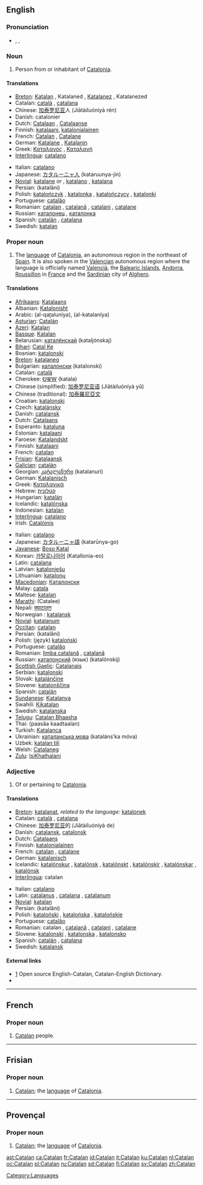 {{interwiktionary|code=ca}}
{{see|catalan}}
==English==
{{wikipedia}}

===Pronunciation===
* {{enPR|kăt'ə-lăn}}, {{IPA|/ˈkætəlæn/}}, {{SAMPA|/"k{t@l{n/}}

===Noun===
{{en-noun}}

# Person from or inhabitant of [[w:Catalonia|Catalonia]].

====Translations====
{{trans-top|person from Catalonia}}
* [[Breton]]: [[Katalan]] {{m}}, Katalaned {{p}}, [[Katalanez]] {{f}}, Katalanezed {{f|p}}
* Catalan: [[català]] {{m}}, [[catalana]] {{f}}
* Chinese: [[加泰罗尼亚]]人 (Jiātàiluóníyà rén)
* Danish: catalonier {{c}}
* Dutch: [[Catalaan]] {{m}}, [[Catalaanse]] {{f}}
* Finnish: [[katalaani]], [[katalonialainen]]
* French: [[#French|Catalan]] {{m}}, [[Catalane]] {{f}}
* German: [[Katalane]] {{m}}, [[Katalanin]] {{f}}
* Greek: [[Καταλανός]] {{m}}, [[Καταλανή]] {{f}}
* [[Interlingua]]: [[catalano]]
{{trans-mid}}
* Italian: [[catalano]]
* Japanese: [[カタルーニャ人]] (kataruunya-jin)
* [[Novial]]: [[katalane]] {{m}} or {{f}}, [[katalano]] {{m}}, [[katalana]] {{f}}
* Persian: {{fa-Arab|[[کاتالانی]]}} (katalâni)
* Polish: [[katalończyk]] {{m}}, [[katalonka]] {{f}}, [[katalończycy]] {{m|p}}, [[katalonki]] {{f|p}}
* Portuguese: [[catalão]] {{m}}
* Romanian: [[catalan]] {{m}}, [[catalană]] {{f}}, [[catalani]] {{m|p}}, [[catalane]] {{f|p}}
* Russian: [[каталонец]] {{m}}, [[каталонка]] {{f}}
* Spanish: [[catalán]] {{m}}, [[catalana]] {{f}}
* Swedish: [[katalan]] {{c}}
{{trans-bottom}}

===Proper noun===
{{en-proper noun}}

# The [[language]] of [[w:Catalonia|Catalonia]], an autonomous region in the northeast of [[Spain]]. It is also spoken in the [[w:Valencia|Valencia]]n autonomous region where the language is officially named [[Valencià]], the [[w:Balearic Islands|Balearic Islands]], [[w:Andorra|Andorra]], [[w:Roussillon|Roussillon]] in [[w:France|France]] and the [[w:Sardinia|Sardinia]]n city of [[w:Alghero|Alghero]].

====Translations====
{{trans-top|the language of Catalonia}}
* [[Afrikaans]]: [[Katalaans]]
* Albanian: [[Katalonisht]]
* Arabic: {{Arab|[[القطلونية]]}} (al-qaʈaluníya), {{Arab|[[الكتلانية]]}} (al-katalaníya) {{f}}
* [[Asturian]]: [[Catalán]]
* [[Azeri]]: [[Katalan]]
* [[Basque]]: [[Katalan]]
* Belarusian: [[каталёнскай]] (kataljónskaj)
* [[Bihari]]: [[Catal Ke]]
* Bosnian: [[katalonski]]
* [[Breton]]: [[katalaneg]] {{m}}
* Bulgarian: [[каталонски]] (katalonski)
* Catalan: [[català]] {{m}}
* Cherokee: [[ᎧᏔᎳ]] (katala)
* Chinese (simplified): [[加泰罗尼亚语]] (Jiātàiluóníyà yǔ)
* Chinese (traditional): [[加泰羅尼亞文]]
* Croatian: [[katalonski]]
* Czech: [[katalánsky]]
* Danish: [[catalansk]]
* Dutch: [[Catalaans]]
* Esperanto: [[kataluna]]
* Estonian: [[katalaani]]
* Faroese: [[Katalandskt]]
* Finnish: [[katalaani]]
* French: [[catalan]] {{m}}
* [[Frisian]]: [[Katalaansk]]
* [[Galician]]: [[catalán]]
* Georgian: [[კატალანური]] (katalanuri)
* German: [[Katalanisch]] {{n}}
* Greek: [[Καταλανικά]]
* Hebrew: [[קטלונית]]
* Hungarian: [[katalán]]
* Icelandic: [[katalónska]]
* Indonesian: [[katalan]]
* [[Interlingua]]: [[catalano]]
* Irish: [[Catalóinis]]
{{trans-mid}}
* Italian: [[catalano]]
* Japanese: [[カタルーニャ語]] (katarūnya-go)
* [[Javanese]]: [[Boso Katal]]
* Korean: [[카탈로니아어]] (Katallonia-eo)
* Latin: [[catalana]]
* Latvian: [[kataloniešu]]
* Lithuanian: [[katalonų]]
* [[Macedonian]]: [[Каталонски]]
* Malay: [[catala]]
* Maltese: [[katalan]]
* [[Marathi]]: (Catalee)
* Nepali: [[क्याटालन]]
* Norwegian<!--do not wikify-->: [[katalansk]]
* [[Novial]]: [[katalanum]]
* [[Occitan]]: [[catalan]]
* Persian: {{fa-Arab|[[کاتالانی]]}} (katalâni)
* Polish: (język) [[kataloński]] {{m}}
* Portuguese: [[catalão]]
* Romanian: [[limba catalană]] {{f}}, [[catalană]] {{f}}
* Russian: [[каталонский]] (язык) (katalónskij)
* [[Scottish Gaelic]]: [[Catalanais]]
* Serbian: [[katalonski]]
* Slovak: [[katalánčine]]
* Slovene: [[katalonščina]]
* Spanish: [[catalán]]
* [[Sundanese]]: [[Katalanya]]
* Swahili: [[Kikatalan]]
* Swedish: [[katalanska]]
* [[Telugu]]: [[Catalan Bhaasha]]
* Thai: {{Thai|[[ภาษาคาตาลัน]]}} (paasăa kaadtaalan)
* Turkish: [[Katalanca]]
* Ukrainian: [[каталанська мова]] (kataláns’ka móva) {{f}}
* Uzbek: [[katalan tili]]
* Welsh: [[Catalaneg]]
* [[Zulu]]: [[IsiKhathalani]]
{{trans-bottom}}

===Adjective===
{{en-adj|-}}

# Of or pertaining to [[Catalonia]].

====Translations====
{{trans-top|of or pertaining to Catalonia}}
* [[Breton]]: [[katalanat]], ''related to the language:'' [[katalonek]]
* Catalan: [[català]] {{m}}, [[catalana]] {{f}}
* Chinese: [[加泰罗尼亚]]的 (Jiātàiluóníyà de)
* Danish: [[catalansk]], [[catalonsk]]
* Dutch: [[Catalaans]]
* Finnish: [[katalonialainen]]
* French: [[catalan]] {{m}}, [[catalane]] {{f}}
* German: [[katalanisch]]
* Icelandic: [[katalónskur]] {{m}}, [[katalónsk]] {{f}}, [[katalónskt]] {{n}}, [[katalónskir]] {{m|p}}, [[katalónskar]] {{f|p}}, [[katalónsk]] {{n|p}}
* [[Interlingua]]: catalan
{{trans-mid}}
* Italian: [[catalano]]
* Latin: [[catalanus]] {{m}}, [[catalana]] {{f}}, [[catalanum]] {{n}}
* [[Novial]]: [[katalan]]
* Persian: {{fa-Arab|[[کاتالانی]]}} (katalâni)
* Polish: [[kataloński]] {{m}}, [[katalońska]] {{f}}, [[katalońskie]] {{n}}
* Portuguese: [[catalão]]
* Romanian: catalan {{m}}, [[catalană]] {{f}}, [[catalani]] {{m|p}}, [[catalane]] {{f|p}}
* Slovene: [[katalonski]] {{m}}, [[katalonska]] {{f}}, [[katalonsko]] {{n}}
* Spanish: [[catalán]] {{m}}, [[catalana]] {{f}}
* Swedish: [[katalansk]]
{{trans-bottom}}

====External links====
* [http://www.catalandictionary.org/eng] Open source English-Catalan, Catalan-English Dictionary.
* {{ethnologue|code=cat}}

[[Category:Languages]]

----

==French==

===Proper noun===
{{infl|fr|proper noun}}

# [[#English|Catalan]] people.

----

==Frisian==

===Proper noun===
{{infl|fy|proper noun}}

# [[#English|Catalan]]; the [[language]] of [[w:Catalonia|Catalonia]].

----

==Provençal==

===Proper noun===
{{infl|prv|proper noun}}

# [[#English|Catalan]]; the [[language]] of [[w:Catalonia|Catalonia]].

[[ast:Catalan]]
[[ca:Catalan]]
[[fr:Catalan]]
[[id:Catalan]]
[[it:Catalan]]
[[ku:Catalan]]
[[nl:Catalan]]
[[oc:Catalan]]
[[pl:Catalan]]
[[ru:Catalan]]
[[sd:Catalan]]
[[fi:Catalan]]
[[sv:Catalan]]
[[zh:Catalan]]